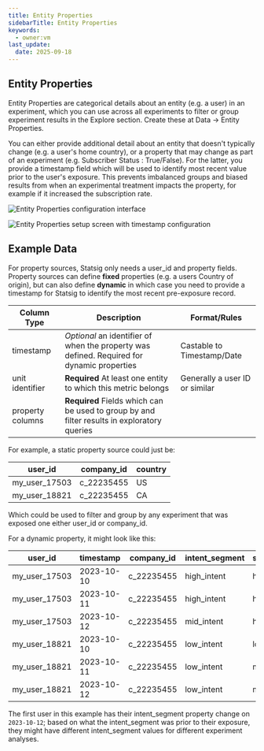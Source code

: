 ```yaml
---
title: Entity Properties
sidebarTitle: Entity Properties
keywords:
  - owner:vm
last_update:
  date: 2025-09-18
---
```


## Entity Properties

Entity Properties are categorical details about an entity (e.g. a user) in an experiment, which you can use across all experiments to filter or group experiment results in the Explore section. Create these at Data -> Entity Properties.

You can either provide additional detail about an entity that doesn't typically change (e.g. a user's home country), or a property that may change as part of an experiment (e.g. Subscriber Status : True/False). For the latter, you provide a timestamp field which will be used to identify most recent value prior to the user's exposure. This prevents imbalanced groups and biased results from when an experimental treatment impacts the property, for example if it increased the subscription rate.

![Entity Properties configuration interface](https://github.com/statsig-io/docs/assets/31516123/7fcac725-54b4-46be-bb68-52fcc308fe5f)

![Entity Properties setup screen with timestamp configuration](https://github.com/statsig-io/docs/assets/31516123/6c151cf4-d343-4750-8bfd-a6d48afd6e10)

## Example Data

For property sources, Statsig only needs a user_id and property fields. Property sources can define **fixed** properties (e.g. a users Country of origin), but can also define **dynamic**
in which case you need to provide a timestamp for Statsig to identify the most recent pre-exposure record.

| Column Type      | Description                                                                                 | Format/Rules                   |
| ---------------- | ------------------------------------------------------------------------------------------- | ------------------------------ |
| timestamp        | _Optional_ an identifier of when the property was defined. Required for dynamic properties  | Castable to Timestamp/Date     |
| unit identifier  | **Required** At least one entity to which this metric belongs                               | Generally a user ID or similar |
| property columns | **Required** Fields which can be used to group by and filter results in exploratory queries |                                |

For example, a static property source could just be:

| user_id       | company_id | country |
| ------------- | ---------- | ------- |
| my_user_17503 | c_22235455 | US      |
| my_user_18821 | c_22235455 | CA      |

Which could be used to filter and group by any experiment that was exposed one either user_id or company_id.

For a dynamic property, it might look like this:

| user_id       | timestamp  | company_id | intent_segment | spend_segment |
| ------------- | ---------- | ---------- | -------------- | ------------- |
| my_user_17503 | 2023-10-10 | c_22235455 | high_intent    | high          |
| my_user_17503 | 2023-10-11 | c_22235455 | high_intent    | high          |
| my_user_17503 | 2023-10-12 | c_22235455 | mid_intent     | high          |
| my_user_18821 | 2023-10-10 | c_22235455 | low_intent     | low           |
| my_user_18821 | 2023-10-11 | c_22235455 | low_intent     | mid           |
| my_user_18821 | 2023-10-12 | c_22235455 | low_intent     | mid           |

The first user in this example has their intent_segment property change on `2023-10-12`; based on what the intent_segment was prior to their exposure, they might have different intent_segment values for different experiment analyses.

